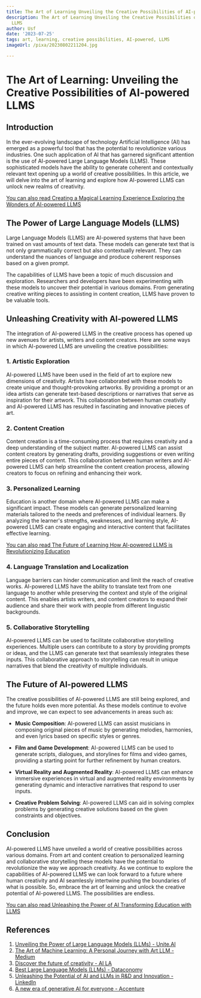 ```yaml
---
title: The Art of Learning Unveiling the Creative Possibilities of AI-powered LLMS
description: The Art of Learning Unveiling the Creative Possibilities of AI-powered
  LLMS
author: Usf
date: '2023-07-25'
tags: art, learning, creative possibilities, AI-powered, LLMS
imageUrl: /pixa/20230802211204.jpg

---
```

# The Art of Learning: Unveiling the Creative Possibilities of AI-powered LLMS

## Introduction

In the ever-evolving landscape of technology Artificial Intelligence (AI) has emerged as a powerful tool that has the potential  to revolutionize  various industries. One such application of AI that has garnered significant attention is  the use  of AI-powered Large Language Models  (LLMS). These sophisticated models have the ability to generate  coherent and contextually relevant text opening up a world of creative possibilities. In this article, we will delve into the art  of learning and explore how AI-powered LLMS can unlock new realms of creativity.

[You can also  read Creating  a Magical Learning Experience Exploring the Wonders of AI-powered  LLMS](Creating%20a%20Magical%20Learning%20Experience%20Exploring%20the%20Wonders%20of%20AI-powered%20LLMS)


## The Power of Large Language Models (LLMS)

Large  Language Models (LLMS) are AI-powered systems that have been trained on vast amounts of  text data. These models can  generate text that is not only grammatically  correct but  also contextually relevant. They can understand the nuances of  language and produce coherent responses based on a given prompt.

The capabilities of LLMS have  been a topic of much discussion and  exploration. Researchers and developers have been experimenting with  these models to uncover their potential in  various domains. From generating creative writing pieces to assisting in content creation, LLMS have proven to be valuable tools.

## Unleashing Creativity with AI-powered LLMS

The  integration of AI-powered LLMS in the  creative process has opened up  new  avenues for artists, writers and content creators. Here are some ways in which AI-powered LLMS are unveiling the  creative  possibilities:

### 1. Artistic Exploration

AI-powered LLMS  have been used in the field of art to explore new  dimensions of creativity. Artists  have collaborated with these models to create unique and thought-provoking artworks. By providing a prompt or an idea artists can generate text-based descriptions or  narratives that  serve as inspiration for their artwork. This  collaboration between human creativity and AI-powered LLMS has resulted in fascinating and innovative  pieces  of art.

### 2. Content Creation

Content  creation is a time-consuming process that requires creativity and  a deep understanding of the subject matter. AI-powered LLMS can assist content creators by  generating  drafts, providing suggestions or  even writing entire pieces of content. This collaboration between human writers and AI-powered LLMS can help streamline the content creation process, allowing creators to focus on refining and enhancing their work.

### 3. Personalized Learning

Education is another domain where AI-powered LLMS can make a significant impact. These models can generate personalized learning materials tailored to the  needs and preferences of  individual  learners. By analyzing the learner's strengths, weaknesses, and learning  style,  AI-powered LLMS can create engaging and interactive content that facilitates effective learning.

[You can also read The Future of Learning How AI-powered LLMS is Revolutionizing Education](The%20Future%20of%20Learning%20How%20AI-powered%20LLMS%20is%20Revolutionizing%20Education)


###  4. Language Translation and Localization

Language barriers  can hinder communication and limit the reach of creative works. AI-powered LLMS have the  ability to translate text from one language to another while preserving the context and style of the original content. This enables artists writers, and content creators to expand their  audience and share  their work with people from different linguistic backgrounds.

### 5. Collaborative Storytelling

AI-powered LLMS  can be used to facilitate collaborative storytelling  experiences. Multiple users  can contribute  to a story by providing prompts or ideas, and the LLMS can generate  text that seamlessly integrates these inputs. This  collaborative approach to storytelling can result in unique narratives that blend the creativity of multiple individuals.

## The Future of AI-powered LLMS

The creative possibilities of AI-powered LLMS are still being explored, and the  future holds even more potential. As these models continue  to evolve  and improve, we can expect to see advancements in areas such as:

- **Music Composition**: AI-powered LLMS can assist musicians in composing  original pieces of music by generating melodies, harmonies, and even  lyrics  based on specific styles  or genres.

- **Film  and Game Development**: AI-powered LLMS can be used to generate scripts, dialogues, and storylines for films and video  games, providing a starting  point for further refinement by human  creators.

- **Virtual Reality  and Augmented Reality**: AI-powered LLMS can enhance immersive experiences in virtual and augmented reality  environments by generating  dynamic and interactive narratives that respond to user  inputs.

- **Creative Problem Solving**: AI-powered LLMS can aid in  solving complex problems by generating creative solutions based on the given constraints and objectives.

##  Conclusion

AI-powered LLMS  have unveiled a world of creative  possibilities across various domains. From art and content creation to personalized learning and collaborative storytelling these models have the potential to revolutionize the way  we approach creativity. As we continue to explore the capabilities of AI-powered LLMS we can look forward to a future where human creativity and  AI seamlessly intertwine pushing the boundaries of what  is possible. So, embrace the art of learning and  unlock the creative potential of AI-powered LLMS. The possibilities are endless.

[You can also read Unleashing the Power  of AI Transforming Education with LLMS](Unleashing%20the%20Power%20of%20AI%20Transforming%20Education%20with%20LLMS)


## References

1. [Unveiling the Power of Large Language Models (LLMs) - Unite.AI](https://www.unite.ai/large-language-models/)
2.  [The  Art of Machine Learning: A Personal Journey with Art LLM - Medium](https://medium.com/mlearning-ai/the-art-of-machine-learning-ai-art-curator-journey-with-art-llm-b1abfdb9389)
3. [Discover  the future of  creativity - AI LA](https://www.joinai.la/events?93df6d36_page=1)
4. [Best Large Language Models (LLMs) - Dataconomy](https://dataconomy.com/2023/07/18/best-large-language-models-llms/)
5. [Unleashing the Potential  of AI and LLMs in R&D and Innovation - LinkedIn](https://www.linkedin.com/pulse/unleashing-potential-ai-llms-rd-innovation-rik-doclo)
6. [A new era of  generative AI for everyone - Accenture](https://www.accenture.com/content/dam/accenture/final/accenture-com/document/Accenture-A-New-Era-of-Generative-AI-for-Everyone.pdf)